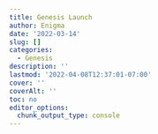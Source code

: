 ```yaml
---
title: Genesis Launch
author: Enigma
date: '2022-03-14'
slug: []
categories:
  - Genesis
description: ''
lastmod: '2022-04-08T12:37:01-07:00'
cover: ''
coverAlt: ''
toc: no
editor_options: 
  chunk_output_type: console
---
```

